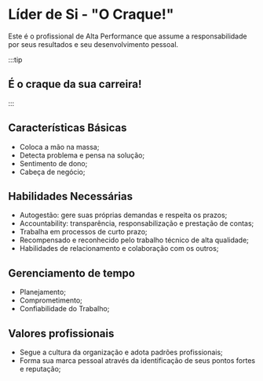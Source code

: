 # Líder de Si - "O Craque!"

Este é o profissional de Alta Performance que assume a responsabilidade por seus resultados e seu desenvolvimento pessoal.

:::tip
## É o craque da sua carreira!
:::

## Características Básicas

- Coloca a mão na massa;
- Detecta problema e pensa na solução;
- Sentimento de dono;
- Cabeça de negócio;

## Habilidades Necessárias

- Autogestão: gere suas próprias demandas e respeita os prazos;
 - Accountability: transparência, responsabilização e prestação de contas;
- Trabalha em processos de curto prazo;
- Recompensado e reconhecido pelo trabalho técnico de alta qualidade;
- Habilidades de relacionamento e colaboração com os outros;

## Gerenciamento de tempo

- Planejamento;
- Comprometimento;
- Confiabilidade do Trabalho;

## Valores profissionais

- Segue a cultura da organização e adota padrões profissionais;
- Forma sua marca pessoal através da identificação de seus pontos fortes e reputação;

